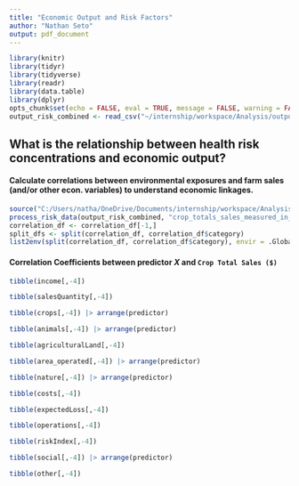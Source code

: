 ```yaml
---
title: "Economic Output and Risk Factors"
author: "Nathan Seto"
output: pdf_document
---
```


```r
library(knitr)
library(tidyr)
library(tidyverse)
library(readr)
library(data.table)
library(dplyr)
opts_chunk$set(echo = FALSE, eval = TRUE, message = FALSE, warning = FALSE, tidy = TRUE)
output_risk_combined <- read_csv("~/internship/workspace/Analysis/output_risk_combined.csv")
```

## What is the relationship between health risk concentrations and economic output?

#### Calculate correlations between environmental exposures and farm sales (and/or other econ. variables) to understand economic linkages.

```r
source("C:/Users/natha/OneDrive/Documents/internship/workspace/Analysis/outputriskfunction.R")
process_risk_data(output_risk_combined, "crop_totals_sales_measured_in_$")
correlation_df <- correlation_df[-1,]
split_dfs <- split(correlation_df, correlation_df$category)
list2env(split(correlation_df, correlation_df$category), envir = .GlobalEnv)
```

#### Correlation Coefficients between predictor $X$ and `Crop Total Sales ($)`

```r
tibble(income[,-4])
```

```r
tibble(salesQuantity[,-4])
```

```r
tibble(crops[,-4]) |> arrange(predictor)
```

```r
tibble(animals[,-4]) |> arrange(predictor)
```

```r
tibble(agriculturalLand[,-4])
```

```r
tibble(area_operated[,-4]) |> arrange(predictor)
```

```r
tibble(nature[,-4]) |> arrange(predictor)
```

```r
tibble(costs[,-4])
```

```r
tibble(expectedLoss[,-4])
```

```r
tibble(operations[,-4])
```

```r
tibble(riskIndex[,-4])
```

```r
tibble(social[,-4]) |> arrange(predictor) 
```

```r
tibble(other[,-4])
```

